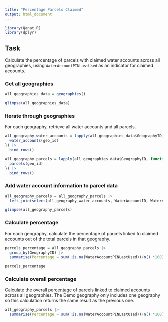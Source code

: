 ```yaml
---
title: "Percentage Parcels Claimed"
output: html_document
---
```


```r
library(Qanat.R)
library(dplyr)
```

## Task

Calculate the percentage of parcels with claimed water accounts across all geographies, using `WaterAccountPINLastUsed` as an indicator for claimed accounts.

### Get all geographies

```r
all_geographies_data = geographies()

glimpse(all_geographies_data)
```

### Iterate through geographies

For each geography, retrieve all water accounts and all parcels.

```r
all_geography_water_accounts = lapply(all_geographies_data$GeographyID, function(geo_id){
  water_accounts(geo_id)
}) |> 
  bind_rows()

all_geography_parcels = lapply(all_geographies_data$GeographyID, function(geo_id){
  parcels(geo_id)
}) |> 
  bind_rows()
```

### Add water account information to parcel data

```r
all_geography_parcels = all_geography_parcels |> 
  left_join(select(all_geography_water_accounts, WaterAccountID, WaterAccountPINLastUsed))

glimpse(all_geography_parcels)
```

### Calculate percentage

For each geography, calculate the percentage of parcels linked to claimed accounts out of the total parcels in that geography.

```r
parcels_percentage = all_geography_parcels |> 
  group_by(GeographyID) |> 
  summarise(Percentage = sum(!is.na(WaterAccountPINLastUsed))/n() *100)

parcels_percentage
```

### Calculate overall percentage

Calculate the overall percentage of parcels linked to claimed accounts across all geographies. The Demo geography only includes one geography so this calculation returns the same result as the previous one.

```r
all_geography_parcels |> 
  summarise(Percentage = sum(!is.na(WaterAccountPINLastUsed))/n() *100)
```
